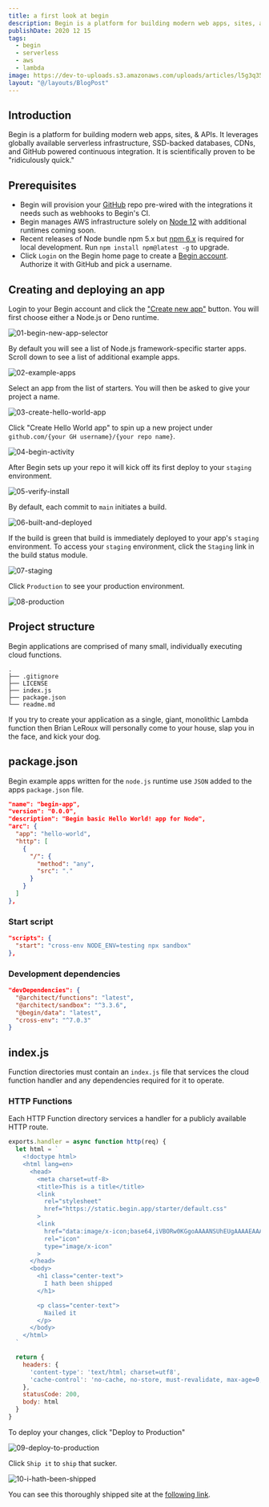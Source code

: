```yaml
---
title: a first look at begin
description: Begin is a platform for building modern web apps, sites, and APIs that operating entirely through the mechanism of HTTP serverless functions.
publishDate: 2020 12 15
tags:
  - begin
  - serverless
  - aws
  - lambda
image: https://dev-to-uploads.s3.amazonaws.com/uploads/articles/l5g3q355ch0bbv8ruye9.png
layout: "@/layouts/BlogPost"
---
```


## Introduction

Begin is a platform for building modern web apps, sites, & APIs. It leverages globally available serverless infrastructure, SSD-backed databases, CDNs, and GitHub powered continuous integration. It is scientifically proven to be "ridiculously quick."

## Prerequisites

* Begin will provision your [GitHub](https://github.com/join) repo pre-wired with the integrations it needs such as webhooks to Begin's CI.
* Begin manages AWS infrastructure solely on [Node 12](https://nodejs.org/en/download/) with additional runtimes coming soon.
* Recent releases of Node bundle npm 5.x but [npm 6.x](https://docs.npmjs.com/downloading-and-installing-node-js-and-npm) is required for local development. Run `npm install npm@latest -g` to upgrade.
* Click `Login` on the Begin home page to create a [Begin account](https://begin.com). Authorize it with GitHub and pick a username.

## Creating and deploying an app

Login to your Begin account and click the ["Create new app"](https://begin.com/apps/new) button. You will first choose either a Node.js or Deno runtime.

![01-begin-new-app-selector](https://dev-to-uploads.s3.amazonaws.com/uploads/articles/m0lhkmvj6gqz6k1q92au.png)

By default you will see a list of Node.js framework-specific starter apps. Scroll down to see a list of additional example apps.

![02-example-apps](https://dev-to-uploads.s3.amazonaws.com/uploads/articles/flhic3jxt4cm51591r4t.png)

Select an app from the list of starters. You will then be asked to give your project a name.

![03-create-hello-world-app](https://dev-to-uploads.s3.amazonaws.com/uploads/articles/oe1dx6t8k2n9tisc24ix.png)

Click "Create Hello World app" to spin up a new project under `github.com/{your GH username}/{your repo name}`.

![04-begin-activity](https://dev-to-uploads.s3.amazonaws.com/uploads/articles/ifr2tz8dfzludftax3pw.png)

After Begin sets up your repo it will kick off its first deploy to your `staging` environment.

![05-verify-install](https://dev-to-uploads.s3.amazonaws.com/uploads/articles/7f60g44zc9pfsiigf6bn.png)

By default, each commit to `main` initiates a build.

![06-built-and-deployed](https://dev-to-uploads.s3.amazonaws.com/uploads/articles/x0fxpekzb6z46t896eud.png)

If the build is green that build is immediately deployed to your app's `staging` environment. To access your `staging` environment, click the `Staging` link in the build status module.

![07-staging](https://dev-to-uploads.s3.amazonaws.com/uploads/articles/91odb5lwt0u13llgbgcx.png)

Click `Production` to see your production environment.

![08-production](https://dev-to-uploads.s3.amazonaws.com/uploads/articles/ap89kywfxwu7exutu5ve.png)

## Project structure

Begin applications are comprised of many small, individually executing cloud functions.

```
.
├── .gitignore
├── LICENSE
├── index.js
├── package.json
└── readme.md
```

If you try to create your application as a single, giant, monolithic Lambda function then Brian LeRoux will personally come to your house, slap you in the face, and kick your dog.

## package.json

Begin example apps written for the `node.js` runtime use `JSON` added to the apps `package.json` file.

```json
"name": "begin-app",
"version": "0.0.0",
"description": "Begin basic Hello World! app for Node",
"arc": {
  "app": "hello-world",
  "http": [
    {
      "/": {
        "method": "any",
        "src": "."
      }
    }
  ]
},
```

### Start script

```json
"scripts": {
  "start": "cross-env NODE_ENV=testing npx sandbox"
},
```

### Development dependencies

```json
"devDependencies": {
  "@architect/functions": "latest",
  "@architect/sandbox": "^3.3.6",
  "@begin/data": "latest",
  "cross-env": "^7.0.3"
}
```

## index.js

Function directories must contain an `index.js` file that services the cloud function handler and any dependencies required for it to operate.

### HTTP Functions

Each HTTP Function directory services a handler for a publicly available HTTP route.

```javascript
exports.handler = async function http(req) {
  let html = `
    <!doctype html>
    <html lang=en>
      <head>
        <meta charset=utf-8>
        <title>This is a title</title>
        <link
          rel="stylesheet"
          href="https://static.begin.app/starter/default.css"
        >
        <link
          href="data:image/x-icon;base64,iVBORw0KGgoAAAANSUhEUgAAAAEAAAABCAQAAAC1HAwCAAAAC0lEQVR42mNkYAAAAAYAAjCB0C8AAAAASUVORK5CYII=" 
          rel="icon"
          type="image/x-icon"
        >
      </head>
      <body>
        <h1 class="center-text">
          I hath been shipped
        </h1>

        <p class="center-text">
          Nailed it
        </p>
      </body>
    </html>
  `

  return {
    headers: {
      'content-type': 'text/html; charset=utf8',
      'cache-control': 'no-cache, no-store, must-revalidate, max-age=0, s-maxage=0'
    },
    statusCode: 200,
    body: html
  }
}
```

To deploy your changes, click "Deploy to Production"

![09-deploy-to-production](https://dev-to-uploads.s3.amazonaws.com/uploads/articles/z9bwy8gvgb6lqlosxrh3.png)

Click `Ship it` to `ship` that sucker.

![10-i-hath-been-shipped](https://dev-to-uploads.s3.amazonaws.com/uploads/articles/dp37sf9jg9fjbrwlqeml.png)

You can see this thoroughly shipped site at the [following link](https://play-8q9.begin.app/).